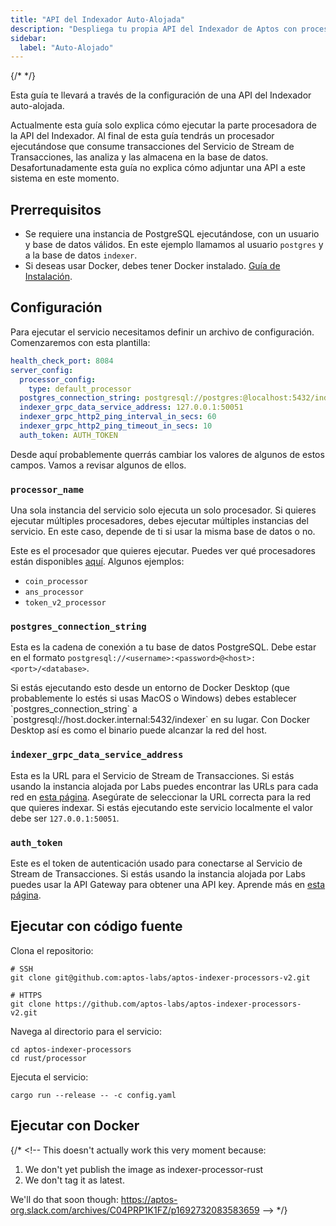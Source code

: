 ```yaml
---
title: "API del Indexador Auto-Alojada"
description: "Despliega tu propia API del Indexador de Aptos con procesadores personalizados, configuración de base de datos e integración de flujo de transacciones para acceso privado a datos"
sidebar:
  label: "Auto-Alojado"
---
```



{/* <IndexerBetaNotice /> */}

Esta guía te llevará a través de la configuración de una API del Indexador auto-alojada.

<Aside type="caution">
  Actualmente esta guía solo explica cómo ejecutar la parte procesadora de la API del Indexador. Al final de esta guía tendrás un procesador ejecutándose que consume transacciones del Servicio de Stream de Transacciones, las analiza y las almacena en la base de datos. Desafortunadamente esta guía no explica cómo adjuntar una API a este sistema en este momento.
</Aside>

## Prerrequisitos

- Se requiere una instancia de PostgreSQL ejecutándose, con un usuario y base de datos válidos. En este ejemplo llamamos al usuario `postgres` y a la base de datos `indexer`.
- Si deseas usar Docker, debes tener Docker instalado. [Guía de Instalación](https://docs.docker.com/get-docker/).

## Configuración

Para ejecutar el servicio necesitamos definir un archivo de configuración. Comenzaremos con esta plantilla:

```yaml filename="config.yaml"
health_check_port: 8084
server_config:
  processor_config:
    type: default_processor
  postgres_connection_string: postgresql://postgres:@localhost:5432/indexer
  indexer_grpc_data_service_address: 127.0.0.1:50051
  indexer_grpc_http2_ping_interval_in_secs: 60
  indexer_grpc_http2_ping_timeout_in_secs: 10
  auth_token: AUTH_TOKEN
```

Desde aquí probablemente querrás cambiar los valores de algunos de estos campos. Vamos a revisar algunos de ellos.

### `processor_name`

<Aside type="note">
  Una sola instancia del servicio solo ejecuta un solo procesador. Si quieres ejecutar múltiples procesadores, debes ejecutar múltiples instancias del servicio. En este caso, depende de ti si usar la misma base de datos o no.
</Aside>

Este es el procesador que quieres ejecutar. Puedes ver qué procesadores están disponibles [aquí](https://github.com/aptos-labs/aptos-indexer-processors-v2/tree/main/processor/src/processors). Algunos ejemplos:

- `coin_processor`
- `ans_processor`
- `token_v2_processor`

### `postgres_connection_string`

Esta es la cadena de conexión a tu base de datos PostgreSQL. Debe estar en el formato `postgresql://<username>:<password>@<host>:<port>/<database>`.

<Aside type="caution">
  Si estás ejecutando esto desde un entorno de Docker Desktop (que probablemente lo estés si usas MacOS o Windows) debes establecer `postgres_connection_string` a `postgresql://host.docker.internal:5432/indexer` en su lugar. Con Docker Desktop así es como el binario puede alcanzar la red del host.
</Aside>

### `indexer_grpc_data_service_address`

Esta es la URL para el Servicio de Stream de Transacciones. Si estás usando la instancia alojada por Labs puedes encontrar las URLs para cada red en [esta página](/build/indexer/indexer-api). Asegúrate de seleccionar la URL correcta para la red que quieres indexar. Si estás ejecutando este servicio localmente el valor debe ser `127.0.0.1:50051`.

### `auth_token`

Este es el token de autenticación usado para conectarse al Servicio de Stream de Transacciones. Si estás usando la instancia alojada por Labs puedes usar la API Gateway para obtener una API key. Aprende más en [esta página](/build/indexer/indexer-api).

## Ejecutar con código fuente

Clona el repositorio:

```shellscript filename="Terminal"
# SSH
git clone git@github.com:aptos-labs/aptos-indexer-processors-v2.git

# HTTPS
git clone https://github.com/aptos-labs/aptos-indexer-processors-v2.git
```

Navega al directorio para el servicio:

```shellscript filename="Terminal"
cd aptos-indexer-processors
cd rust/processor
```

Ejecuta el servicio:

```shellscript filename="Terminal"
cargo run --release -- -c config.yaml
```

## Ejecutar con Docker

{/* <!--
  This doesn't actually work this very moment because:

  1. We don't yet publish the image as indexer-processor-rust
  2. We don't tag it as latest.

  We'll do that soon though: https://aptos-org.slack.com/archives/C04PRP1K1FZ/p1692732083583659
  --> */}
